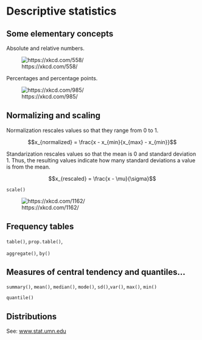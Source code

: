 # Descriptive statistics

## Some elementary concepts

Absolute and relative numbers.

![https://xkcd.com/558/](../img/1000_times.png)

Percentages and percentage points.

![https://xkcd.com/985/](percentage_points.png)

## Normalizing and scaling

Normalization rescales values so that they range from 0 to 1. 

$$x_{normalized} = \frac{x - x_{min}{x_{max} - x_{min}}$$

Standarization rescales values so that the mean is 0 and standard deviation 1. Thus, the resulting values indicate how many standard deviations a value is from the mean.

$$x_{rescaled} = \frac{x - \mu}{\sigma}$$

`scale()`

![https://xkcd.com/1162/](../img/log_scale.png)

## Frequency tables

`table()`, `prop.table()`, 

`aggregate()`, `by()`

## Measures of central tendency and quantiles...

`summary()`, `mean()`, `median()`, `mode()`, `sd()`,`var()`, `max()`, `min()`

`quantile()`

## Distributions

See: [www.stat.umn.edu](http://www.stat.umn.edu/geyer/old/5101/rlook.html)
